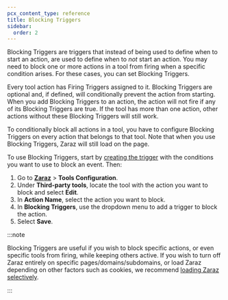 ```yaml
---
pcx_content_type: reference
title: Blocking Triggers
sidebar:
  order: 2
---
```


Blocking Triggers are triggers that instead of being used to define when to start an action, are used to define when to _not_ start an action. You may need to block one or more actions in a tool from firing when a specific condition arises. For these cases, you can set Blocking Triggers.

Every tool action has Firing Triggers assigned to it. Blocking Triggers are optional and, if defined, will conditionally prevent the action from starting. When you add Blocking Triggers to an action, the action will not fire if any of its Blocking Triggers are true. If the tool has more than one action, other actions without these Blocking Triggers will still work.

To conditionally block all actions in a tool, you have to configure Blocking Triggers on every action that belongs to that tool. Note that when you use Blocking Triggers, Zaraz will still load on the page.

To use Blocking Triggers, start by [creating the trigger](/zaraz/custom-actions/create-trigger/) with the conditions you want to use to block an event. Then:

1. Go to [**Zaraz**](https://dash.cloudflare.com/?to=/:account/:zone/zaraz) > **Tools Configuration**.
2. Under **Third-party tools**, locate the tool with the action you want to block and select **Edit**.
3. In **Action Name**, select the action you want to block.
4. In **Blocking Triggers**, use the dropdown menu to add a trigger to block the action.
5. Select **Save**.

:::note

Blocking Triggers are useful if you wish to block specific actions, or even specific tools from firing, while keeping others active. If you wish to turn off Zaraz entirely on specific pages/domains/subdomains, or load Zaraz depending on other factors such as cookies, we recommend [loading Zaraz selectively](/zaraz/advanced/load-selectively/).

:::
